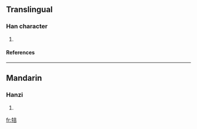 ==Translingual==
===Han character===
{{Han char|rn=93|rad=牛|as=08|sn=12|four=|canj=竹手卜廿口 (HQYTR)}}
# {{defn|Han|sort=牛08}}
====References====
{{Han ref|kx=0702.040|dkj=20052|dj=1115.100|hdz=31814.110|uh=7283|ud=29315}}

----
==Mandarin==
===Hanzi===
{{cmn-hanzi|pin=[[pǒu]] (pou3)|wg=p'ou<sup>3</sup>}}
# {{defn|Mandarin}}

[[fr:犃]]